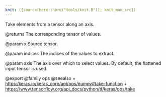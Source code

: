 ```yaml
---
knit: ({source(here::here("tools/knit.R")); knit_man_src})
---
```

Take elements from a tensor along an axis.

@returns
    The corresponding tensor of values.

@param x
Source tensor.

@param indices
The indices of the values to extract.

@param axis
The axis over which to select values. By default, the
flattened input tensor is used.

@export
@family ops
@seealso
+ <https:/keras.io/keras_core/api/ops/numpy#take-function>
+ <https://www.tensorflow.org/api_docs/python/tf/keras/ops/take>
